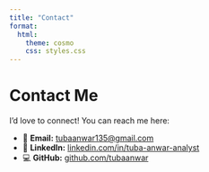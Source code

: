 ```yaml
---
title: "Contact"
format:
  html:
    theme: cosmo
    css: styles.css
---
```


# Contact Me

I’d love to connect! You can reach me here:

- 📧 **Email:** [tubaanwar135@gmail.com](mailto:tubaanwar135@gmail.com)  
- 🔗 **LinkedIn:** [linkedin.com/in/tuba-anwar-analyst](https://www.linkedin.com/in/tuba-anwar-analyst/)  
- 💻 **GitHub:** [github.com/tubaanwar](https://github.com/tubaanwar)
